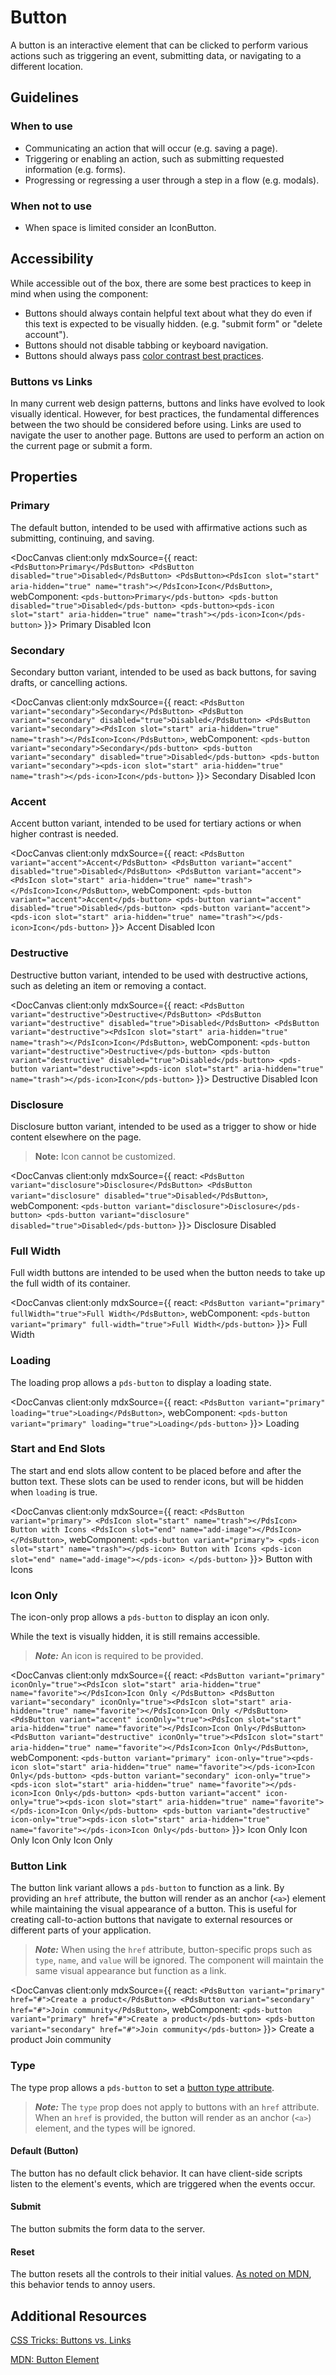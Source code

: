 
# Button

A button is an interactive element that can be clicked to perform various actions such as triggering an event, submitting data, or navigating to a different location.

## Guidelines

### When to use

- Communicating an action that will occur (e.g. saving a page).
- Triggering or enabling an action, such as submitting requested information (e.g. forms).
- Progressing or regressing a user through a step in a flow (e.g. modals).

### When not to use
- When space is limited consider an IconButton.

## Accessibility

While accessible out of the box, there are some best practices to keep in mind when using the component:

- Buttons should always contain helpful text about what they do even if this text is expected to be visually hidden. (e.g. "submit form" or "delete account").
- Buttons should not disable tabbing or keyboard navigation.
- Buttons should always pass [color contrast best practices](https://www.w3.org/WAI/WCAG22/Understanding/contrast-minimum.html).

### Buttons vs Links

In many current web design patterns, buttons and links have evolved to look visually identical. However, for best practices, the fundamental differences between the two should be considered before using. Links are used to navigate the user to another page. Buttons are used to perform an action on the current page or submit a form.

## Properties

<DocArgsTable componentName="pds-button" docSource={components}/>

### Primary

The default button, intended to be used with affirmative actions such as submitting, continuing, and saving.

<DocCanvas client:only
  mdxSource={{
    react: `
    <PdsButton>Primary</PdsButton>
    <PdsButton disabled="true">Disabled</PdsButton>
    <PdsButton><PdsIcon slot="start" aria-hidden="true" name="trash"></PdsIcon>Icon</PdsButton>
    `,
    webComponent: `
    <pds-button>Primary</pds-button>
    <pds-button disabled="true">Disabled</pds-button>
    <pds-button><pds-icon slot="start" aria-hidden="true" name="trash"></pds-icon>Icon</pds-button>
    `
}}>
  <pds-button>Primary</pds-button>
  <pds-button disabled="true">Disabled</pds-button>
  <pds-button><pds-icon slot="start" aria-hidden="true" name="trash"></pds-icon>Icon</pds-button>
</DocCanvas>

### Secondary

Secondary button variant, intended to be used as back buttons, for saving drafts, or cancelling actions.

<DocCanvas client:only
  mdxSource={{
    react: `
    <PdsButton variant="secondary">Secondary</PdsButton>
    <PdsButton variant="secondary" disabled="true">Disabled</PdsButton>
    <PdsButton variant="secondary"><PdsIcon slot="start" aria-hidden="true" name="trash"></PdsIcon>Icon</PdsButton>
    `,
    webComponent: `
    <pds-button variant="secondary">Secondary</pds-button>
    <pds-button variant="secondary" disabled="true">Disabled</pds-button>
    <pds-button variant="secondary"><pds-icon slot="start" aria-hidden="true" name="trash"></pds-icon>Icon</pds-button>
    `
}}>
  <pds-button variant="secondary">Secondary</pds-button>
  <pds-button variant="secondary" disabled="true">Disabled</pds-button>
  <pds-button variant="secondary"><pds-icon slot="start" aria-hidden="true" name="trash"></pds-icon>Icon</pds-button>
</DocCanvas>

### Accent

Accent button variant, intended to be used for tertiary actions or when higher contrast is needed.

<DocCanvas client:only
  mdxSource={{
    react: `
    <PdsButton variant="accent">Accent</PdsButton>
    <PdsButton variant="accent" disabled="true">Disabled</PdsButton>
    <PdsButton variant="accent"><PdsIcon slot="start" aria-hidden="true" name="trash"></PdsIcon>Icon</PdsButton>
    `,
    webComponent: `
    <pds-button variant="accent">Accent</pds-button>
    <pds-button variant="accent" disabled="true">Disabled</pds-button>
    <pds-button variant="accent"><pds-icon slot="start" aria-hidden="true" name="trash"></pds-icon>Icon</pds-button>
    `
}}>
  <pds-button variant="accent">Accent</pds-button>
  <pds-button variant="accent" disabled="true">Disabled</pds-button>
  <pds-button variant="accent"><pds-icon slot="start" aria-hidden="true" name="trash"></pds-icon>Icon</pds-button>
</DocCanvas>

### Destructive

Destructive button variant, intended to be used with destructive actions, such as deleting an item or removing a contact.

<DocCanvas client:only
  mdxSource={{
    react: `
    <PdsButton variant="destructive">Destructive</PdsButton>
    <PdsButton variant="destructive" disabled="true">Disabled</PdsButton>
    <PdsButton variant="destructive"><PdsIcon slot="start" aria-hidden="true" name="trash"></PdsIcon>Icon</PdsButton>
    `,
    webComponent: `
    <pds-button variant="destructive">Destructive</pds-button>
    <pds-button variant="destructive" disabled="true">Disabled</pds-button>
    <pds-button variant="destructive"><pds-icon slot="start" aria-hidden="true" name="trash"></pds-icon>Icon</pds-button>
    `
}}>
  <pds-button variant="destructive">Destructive</pds-button>
  <pds-button variant="destructive" disabled="true">Disabled</pds-button>
  <pds-button variant="destructive"><pds-icon slot="start" aria-hidden="true" name="trash"></pds-icon>Icon</pds-button>
</DocCanvas>

### Disclosure

Disclosure button variant, intended to be used as a trigger to show or hide content elsewhere on the page.

> **Note:** Icon cannot be customized.

<DocCanvas client:only
  mdxSource={{
    react: `
    <PdsButton variant="disclosure">Disclosure</PdsButton>
    <PdsButton variant="disclosure" disabled="true">Disabled</PdsButton>
    `,
    webComponent: `
    <pds-button variant="disclosure">Disclosure</pds-button>
    <pds-button variant="disclosure" disabled="true">Disabled</pds-button>
    `
}}>
  <pds-button variant="disclosure">Disclosure</pds-button>
  <pds-button variant="disclosure" disabled="true">Disabled</pds-button>
</DocCanvas>

### Full Width

Full width buttons are intended to be used when the button needs to take up the full width of its container.

<DocCanvas client:only
  mdxSource={{
    react: `
    <PdsButton variant="primary" fullWidth="true">Full Width</PdsButton>
    `,
    webComponent: `
    <pds-button variant="primary" full-width="true">Full Width</pds-button>
    `
}}>
  <pds-button variant="primary" full-width="true">Full Width</pds-button>
</DocCanvas>

### Loading

The loading prop allows a `pds-button` to display a loading state.

<DocCanvas client:only
  mdxSource={{
    react: `
    <PdsButton variant="primary" loading="true">Loading</PdsButton>
    `,
    webComponent: `
    <pds-button variant="primary" loading="true">Loading</pds-button>
    `
}}>
  <pds-button variant="primary" loading="true">Loading</pds-button>
</DocCanvas>

### Start and End Slots

The start and end slots allow content to be placed before and after the button text. These slots can be used to render icons, but will be hidden when `loading` is true.

<DocCanvas client:only
  mdxSource={{
    react: `
    <PdsButton variant="primary">
      <PdsIcon slot="start" name="trash"></PdsIcon>
      Button with Icons
      <PdsIcon slot="end" name="add-image"></PdsIcon>
    </PdsButton>
    `,
    webComponent: `
    <pds-button variant="primary">
      <pds-icon slot="start" name="trash"></pds-icon>
      Button with Icons
      <pds-icon slot="end" name="add-image"></pds-icon>
    </pds-button>
    `
  }}>
  <pds-button variant="primary"><pds-icon slot="start" aria-hidden="true" name="trash"></pds-icon>Button with Icons<pds-icon slot="end" aria-hidden="true" name="add-image"></pds-icon></pds-button>
</DocCanvas>

### Icon Only

The icon-only prop allows a `pds-button` to display an icon only.

While the text is visually hidden, it is still remains accessible.

> ***Note:*** An icon is required to be provided.

<DocCanvas client:only
  mdxSource={{
    react: `
    <PdsButton variant="primary" iconOnly="true"><PdsIcon slot="start" aria-hidden="true" name="favorite"></PdsIcon>Icon Only
    </PdsButton>
    <PdsButton variant="secondary" iconOnly="true"><PdsIcon slot="start" aria-hidden="true" name="favorite"></PdsIcon>Icon Only
    </PdsButton>
    <PdsButton variant="accent" iconOnly="true"><PdsIcon slot="start" aria-hidden="true" name="favorite"></PdsIcon>Icon Only</PdsButton>
    <PdsButton variant="destructive" iconOnly="true"><PdsIcon slot="start" aria-hidden="true" name="favorite"></PdsIcon>Icon Only</PdsButton>
    `,
    webComponent: `
    <pds-button variant="primary" icon-only="true"><pds-icon slot="start" aria-hidden="true" name="favorite"></pds-icon>Icon Only</pds-button>
    <pds-button variant="secondary" icon-only="true"><pds-icon slot="start" aria-hidden="true" name="favorite"></pds-icon>Icon Only</pds-button>
    <pds-button variant="accent" icon-only="true"><pds-icon slot="start" aria-hidden="true" name="favorite"></pds-icon>Icon Only</pds-button>
    <pds-button variant="destructive" icon-only="true"><pds-icon slot="start" aria-hidden="true" name="favorite"></pds-icon>Icon Only</pds-button>
    `
}}>
  <pds-button variant="primary" icon-only="true"><pds-icon slot="start" aria-hidden="true" name="favorite"></pds-icon>Icon Only</pds-button>
  <pds-button variant="secondary" icon-only="true"><pds-icon slot="start" aria-hidden="true" name="favorite"></pds-icon>Icon Only</pds-button>
  <pds-button variant="accent" icon-only="true"><pds-icon slot="start" aria-hidden="true" name="favorite"></pds-icon>Icon Only</pds-button>
  <pds-button variant="destructive" icon-only="true"><pds-icon slot="start" aria-hidden="true" name="favorite"></pds-icon>Icon Only</pds-button>
</DocCanvas>

### Button Link

The button link variant allows a `pds-button` to function as a link. By providing an `href` attribute, the button will render as an anchor (`<a>`) element while maintaining the visual appearance of a button. This is useful for creating call-to-action buttons that navigate to external resources or different parts of your application.

> ***Note:*** When using the `href` attribute, button-specific props such as `type`, `name`, and `value` will be ignored. The component will maintain the same visual appearance but function as a link.

<DocCanvas client:only
  mdxSource={{
    react: `
    <PdsButton variant="primary" href="#">Create a product</PdsButton>
    <PdsButton variant="secondary" href="#">Join community</PdsButton>
    `,
    webComponent: `
    <pds-button variant="primary" href="#">Create a product</pds-button>
    <pds-button variant="secondary" href="#">Join community</pds-button>
    `
}}>
  <pds-button variant="primary" href="#">Create a product</pds-button>
  <pds-button variant="secondary" href="#">Join community</pds-button>
</DocCanvas>

### Type

The type prop allows a `pds-button` to set a [button type attribute](https://developer.mozilla.org/en-US/docs/Web/HTML/Element/button#attr-type).

> ***Note:*** The `type` prop does not apply to buttons with an `href` attribute. When an `href` is provided, the button will render as an anchor (`<a>`) element, and the types will be ignored.

#### Default (Button)

The button has no default click behavior. It can have client-side scripts listen to the element's events, which are triggered when the events occur.

#### Submit

The button submits the form data to the server.

#### Reset

The button resets all the controls to their initial values. [As noted on MDN](https://developer.mozilla.org/en-US/docs/Web/HTML/Element/button#attr-type), this behavior tends to annoy users.

## Additional Resources

[CSS Tricks: Buttons vs. Links](https://css-tricks.com/buttons-vs-links/)

[MDN: Button Element](https://developer.mozilla.org/en-US/docs/Web/HTML/Element/button)
